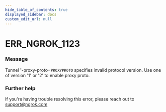 ```yaml
---
hide_table_of_contents: true
displayed_sidebar: docs
custom_edit_url: null
---
```



# ERR_NGROK_1123

### Message
Tunnel '-proxy-proto=`PROXYPROTO` specifies invalid protocol version.
Use one of version '1' or '2' to enable proxy proto.

### Further help
If you're having trouble resolving this error, please reach out to [support@ngrok.com](mailto:support@ngrok.com?subject=Help%20with%20ERR_NGROK_1123)


<ErrorDetails error='err_ngrok_1123' />
